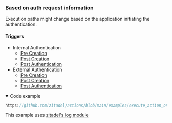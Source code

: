 ### Based on auth request information

Execution paths might change based on the application initiating the authentication.

#### Triggers

- Internal Authentication
  - [Pre Creation](./internal-authentication#pre-creation)
  - [Post Creation](./internal-authentication#post-creation)
  - [Post Authentication](./internal-authentication#post-authentication)
- External Authentication
  - [Pre Creation](./external-authentication#pre-creation)
  - [Post Creation](./external-authentication#post-creation)
  - [Post Authentication](./external-authentication#post-authentication)

<details open={props.codeCollapsed ? "" : "open"}>
<summary>Code example</summary>

```js reference
https://github.com/zitadel/actions/blob/main/examples/execute_action_on_specific_app.js
```

</details>

This example uses [zitadel's log module](./modules#log)